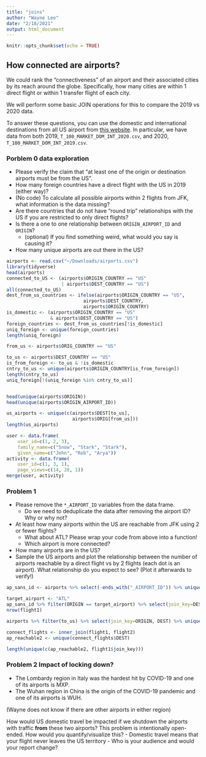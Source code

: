 ```yaml
---
title: "joins"
author: "Wayne Lee"
date: "2/18/2021"
output: html_document
---
```


```r
knitr::opts_chunk$set(echo = TRUE)
```

## How connected are airports?

We could rank the "connectiveness" of an airport and their associated cities by its reach around the globe. Specifically, how many cities are within 1 direct flight or within 1 transfer flight of each city.

We will perform some basic JOIN operations for this to compare the 2019 vs 2020 data.

To answer these questions, you can use the domestic and international destinations from all US airport from [this website](https://www.transtats.bts.gov/Tables.asp?DB_ID=111&DB_Name=Air%20Carrier%20Statistics%20(Form%2041%20Traffic)-%20All%20Carriers&DB_Short_Name=Air%20Carriers).
In particular, we have data from both 2019, `T_100_MARKET_DOM_INT_2020.csv`, and 2020, `T_100_MARKET_DOM_INT_2019.csv`.

### Porblem 0 data exploration

- Please verify the claim that "at least one of the origin or destination airports must be from the US".
- How many foreign countries have a direct flight with the US in 2019 (either way)?
- (No code) To calculate all possible airports within 2 flights from JFK, what information is the data missing?
- Are there countries that do not have "round trip" relationships with the US if you are restricted to only direct flights?
- Is there a one to one relationship between `ORIGIN_AIRPORT_ID` and `ORIGIN`?
  - (optional) If you find something weird, what would you say is causing it?
- How many unique airports are out there in the US?

```r
airports <- read.csv("~/Downloads/airports.csv")
library(tidyverse)
head(airports)
connected_to_US <- (airports$ORIGIN_COUNTRY == "US"
                    | airports$DEST_COUNTRY == "US")
all(connected_to_US)
dest_from_us_countries <- ifelse(airports$ORIGIN_COUNTRY == "US",
                            airports$DEST_COUNTRY,
                            airports$ORIGIN_COUNTRY)
is_domestic <- (airports$ORIGIN_COUNTRY == "US"
                & airports$DEST_COUNTRY == "US")
foreign_countries <- dest_from_us_countries[!is_domestic]
uniq_foreign <- unique(foreign_countries)
length(uniq_foreign)

from_us <- airports$ORIG_COUNTRY == "US"

to_us <- airports$DEST_COUNTRY == "US"
is_from_foreign <- to_us & !is_domestic
cntry_to_us <- unique(airports$ORIGIN_COUNTRY[is_from_foreign])
length(cntry_to_us)
uniq_foreign[!(uniq_foreign %in% cntry_to_us)]


head(unique(airports$ORIGIN))
head(unique(airports$ORIGIN_AIRPORT_ID))

us_airports <- unique(c(airports$DEST[to_us],
                        airports$ORIG[from_us]))
length(us_airports)
```



```r
user <- data.frame(
    user_id=c(1, 2, 3),
    family_name=c("Snow", "Stark", "Stark"),
    given_name=c("John", "Rob", "Arya"))
activity <- data.frame(
    user_id=c(1, 3, 1),
    page_views=c(14, 20, 1))
merge(user, activity)
```




### Problem 1

- Please remove the `*_AIRPORT_ID` variables from the data frame.
  - Do we need to deduplicate the data after removing the airport ID? Why or why not?
- At least how many airports within the US are reachable from JFK using 2 or fewer flights?
  - What about ATL? Please wrap your code from above into a function!
  - Which airport is more connected?
- How many airports are in the US?
- Sample the US airports and plot the relationship between the number of airports reachable by a direct flight vs by 2 flights (each dot is an airport). What relationship do you expect to see? (Plot it afterwards to verify!)

```r
ap_sans_id <- airports %>% select(-ends_with("_AIRPORT_ID")) %>% unique()

target_airport <- "ATL"
ap_sans_id %>% filter(ORIGIN == target_airport) %>% select(join_key=DEST) %>% unique() -> flight1
nrow(flight1)

airports %>% filter(to_us) %>% select(join_key=ORIGIN, DEST) %>% unique() -> flight2

connect_flights <- inner_join(flight1, flight2)
ap_reachable2 <- unique(connect_flights$DEST)

length(unique(c(ap_reachable2, flight1$join_key)))
```


### Problem 2 Impact of locking down?

- The Lombardy region in Italy was the hardest hit by COVID-19 and one of its airports is MXP.
- The Wuhan region in China is the origin of the COVID-19 pandemic and one of its airports is WUH.

(Wayne does not know if there are other airports in either region)

How would US domestic travel be impacted if we shutdown the airports with traffic **from** these two airports? This problem is intentionally open-ended. How would you quantify/visualize this?
  - Domestic travel means that your flight never leaves the US territory
  - Who is your audience and would your report change?
  
```r
  
```